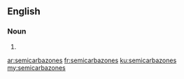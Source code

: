 ==English==

===Noun===
{{head|en|plural}}

# {{plural of|semicarbazone|lang=en}}

[[ar:semicarbazones]]
[[fr:semicarbazones]]
[[ku:semicarbazones]]
[[my:semicarbazones]]